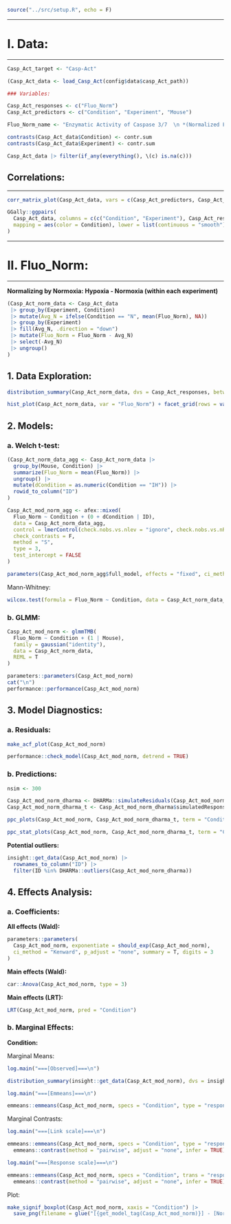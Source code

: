 ```r
source("../src/setup.R", echo = F)
```

<!------------------------------------------------------------------------------>
<!------------------------------------------------------------------------------>
***
# I. Data:
***

```r

Casp_Act_target <- "Casp-Act"

(Casp_Act_data <- load_Casp_Act(config$data$casp_Act_path))

### Variables:

Casp_Act_responses <- c("Fluo_Norm")
Casp_Act_predictors <- c("Condition", "Experiment", "Mouse")

Fluo_Norm_name <- "Enzymatic Activity of Caspase 3/7  \n *(Normalized Fluorescence)*"

contrasts(Casp_Act_data$Condition) <- contr.sum
contrasts(Casp_Act_data$Experiment) <- contr.sum
```

```r
Casp_Act_data |> filter(if_any(everything(), \(c) is.na(c)))
```

<!------------------------------------------------------------------------------>
## Correlations:
***

```r
corr_matrix_plot(Casp_Act_data, vars = c(Casp_Act_predictors, Casp_Act_responses))
```

```r
GGally::ggpairs(
  Casp_Act_data, columns = c(c("Condition", "Experiment"), Casp_Act_responses), 
  mapping = aes(color = Condition), lower = list(continuous = "smooth")
)
```


<!------------------------------------------------------------------------------>
<!------------------------------------------------------------------------------>
***
# II. Fluo_Norm:
***

**Normalizing by Normoxia: Hypoxia - Normoxia (within each experiment)**

```r
(Casp_Act_norm_data <- Casp_Act_data 
 |> group_by(Experiment, Condition)
 |> mutate(Avg_N = ifelse(Condition == "N", mean(Fluo_Norm), NA))
 |> group_by(Experiment)
 |> fill(Avg_N, .direction = "down")
 |> mutate(Fluo_Norm = Fluo_Norm - Avg_N)
 |> select(-Avg_N)
 |> ungroup()
)
```

<!------------------------------------------------------------------------------>
## 1. Data Exploration:

```r
distribution_summary(Casp_Act_norm_data, dvs = Casp_Act_responses, between = c("Condition", "Experiment"))
```

```r
hist_plot(Casp_Act_norm_data, var = "Fluo_Norm") + facet_grid(rows = vars(Condition), cols = vars(Experiment))
```


<!------------------------------------------------------------------------------>
## 2. Models:

### a. Welch t-test:

```r
(Casp_Act_norm_data_agg <- Casp_Act_norm_data |> 
  group_by(Mouse, Condition) |> 
  summarize(Fluo_Norm = mean(Fluo_Norm)) |> 
  ungroup() |> 
  mutate(dCondition = as.numeric(Condition == "IH")) |> 
  rowid_to_column("ID")
)
```

```r
Casp_Act_mod_norm_agg <- afex::mixed(
  Fluo_Norm ~ Condition + (0 + dCondition | ID),
  data = Casp_Act_norm_data_agg,
  control = lmerControl(check.nobs.vs.nlev = "ignore", check.nobs.vs.nRE = "ignore"),
  check_contrasts = F,
  method = "S",
  type = 3,
  test_intercept = FALSE
)

parameters(Casp_Act_mod_norm_agg$full_model, effects = "fixed", ci_method = "satterthwaite", drop = "Intercept")
```

Mann-Whitney:

```r
wilcox.test(formula = Fluo_Norm ~ Condition, data = Casp_Act_norm_data_agg, paired = FALSE)
```


### b. GLMM:

```r
Casp_Act_mod_norm <- glmmTMB(
  Fluo_Norm ~ Condition + (1 | Mouse),
  family = gaussian("identity"),
  data = Casp_Act_norm_data,
  REML = T
)

parameters::parameters(Casp_Act_mod_norm)
cat("\n")
performance::performance(Casp_Act_mod_norm)
```


<!------------------------------------------------------------------------------>
## 3. Model Diagnostics:

### a. Residuals:

```r
make_acf_plot(Casp_Act_mod_norm)

performance::check_model(Casp_Act_mod_norm, detrend = TRUE)
```


### b. Predictions:

```r
nsim <- 300

Casp_Act_mod_norm_dharma <- DHARMa::simulateResiduals(Casp_Act_mod_norm, plot = F, n = nsim, seed = getOption("seed"))
Casp_Act_mod_norm_dharma_t <- Casp_Act_mod_norm_dharma$simulatedResponse |> t()
```

```r
ppc_plots(Casp_Act_mod_norm, Casp_Act_mod_norm_dharma_t, term = "Condition")
```

```r
ppc_stat_plots(Casp_Act_mod_norm, Casp_Act_mod_norm_dharma_t, term = "Condition")
```

**Potential outliers:**

```r
insight::get_data(Casp_Act_mod_norm) |> 
  rownames_to_column("ID") |> 
  filter(ID %in% DHARMa::outliers(Casp_Act_mod_norm_dharma))
```


<!------------------------------------------------------------------------------>
## 4. Effects Analysis:

### a. Coefficients:

**All effects (Wald):**

```r
parameters::parameters(
  Casp_Act_mod_norm, exponentiate = should_exp(Casp_Act_mod_norm), 
  ci_method = "Kenward", p_adjust = "none", summary = T, digits = 3
)
```

**Main effects (Wald):**

```r
car::Anova(Casp_Act_mod_norm, type = 3)
```

**Main effects (LRT):**

```r
LRT(Casp_Act_mod_norm, pred = "Condition")
```


### b. Marginal Effects:

**Condition:**

Marginal Means:

```r
log.main("===[Observed]===\n")

distribution_summary(insight::get_data(Casp_Act_mod_norm), dvs = insight::find_response(Casp_Act_mod_norm), between = "Condition")

log.main("===[Emmeans]===\n")

emmeans::emmeans(Casp_Act_mod_norm, specs = "Condition", type = "response")
```

Marginal Contrasts:

```r
log.main("===[Link scale]===\n")

emmeans::emmeans(Casp_Act_mod_norm, specs = "Condition", type = "response") |> 
  emmeans::contrast(method = "pairwise", adjust = "none", infer = TRUE)

log.main("===[Response scale]===\n")

emmeans::emmeans(Casp_Act_mod_norm, specs = "Condition", trans = "response") |> 
  emmeans::contrast(method = "pairwise", adjust = "none", infer = TRUE)
```

Plot:

```r
make_signif_boxplot(Casp_Act_mod_norm, xaxis = "Condition") |> 
  save_png(filename = glue("[{get_model_tag(Casp_Act_mod_norm)}] - [Normalized] Boxplots - by [Condition]"), subfolder = Casp_Act_target, dpi = dpi_save_png, width = 5, height = 8)
```

